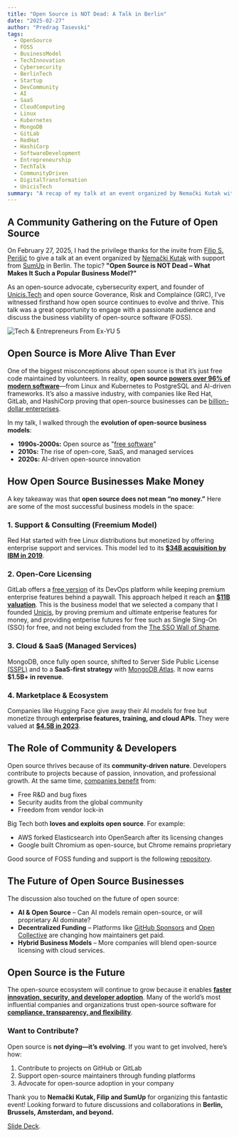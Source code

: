 ```yaml
---
title: "Open Source is NOT Dead: A Talk in Berlin"
date: "2025-02-27"
author: "Predrag Tasevski"
tags:
  - OpenSource
  - FOSS
  - BusinessModel
  - TechInnovation
  - Cybersecurity
  - BerlinTech
  - Startup
  - DevCommunity
  - AI
  - SaaS
  - CloudComputing
  - Linux
  - Kubernetes
  - MongoDB
  - GitLab
  - RedHat
  - HashiCorp
  - SoftwareDevelopment
  - Entrepreneurship
  - TechTalk
  - CommunityDriven
  - DigitalTransformation
  - UnicisTech
summary: "A recap of my talk at an event organized by Nemački Kutak with support from SumUp in Berlin, exploring the evolution of open-source business models and why open source is more alive than ever."
---
```


## A Community Gathering on the Future of Open Source

On February 27, 2025, I had the privilege thanks for the invite from [Filip S. Perišić](https://x.com/flp_perisic) to give a talk at an event organized by [Nemački Kutak](https://nemackikutak.com) with support from [SumUp](https://www.sumup.com/careers/offices/berlin/) in Berlin. The topic? **"Open Source is NOT Dead – What Makes It Such a Popular Business Model?"**

As an open-source advocate, cybersecurity expert, and founder of [Unicis.Tech](https://unicis.tech) and open source Goverance, Risk and Complaince (GRC), I’ve witnessed firsthand how open source continues to evolve and thrive. This talk was a great opportunity to engage with a passionate audience and discuss the business viability of open-source software (FOSS).

![Tech & Entrepreneurs From Ex-YU 5](https://pbs.twimg.com/media/Gi7weTCWcAAetbE?format=jpg&name=medium "Tech & Entrepreneurs From Ex-YU #5")


## Open Source is More Alive Than Ever

One of the biggest misconceptions about open source is that it’s just free code maintained by volunteers. In reality, **open source [powers over 96% of modern software](https://www.linuxfoundation.org/hubfs/LF%20Research/lfr_censusiii_120424a.pdf?hsLang=en)**—from Linux and Kubernetes to PostgreSQL and AI-driven frameworks. It’s also a massive industry, with companies like Red Hat, GitLab, and HashiCorp proving that open-source businesses can be [billion-dollar enterprises](https://www.marketresearchfuture.com/reports/open-source-services-market-11799#:~:text=How%20much%20is%20the%20Open,forecast%20period%2C%202025%2D2034).

In my talk, I walked through the **evolution of open-source business models**:

- **1990s-2000s:** Open source as "[free software](https://opensource.com/business/14/10/open-source-business-models-part-1)"
- **2010s:** The rise of open-core, SaaS, and managed services
- **2020s:** AI-driven open-source innovation

## How Open Source Businesses Make Money

A key takeaway was that **open source does not mean “no money.”** Here are some of the most successful business models in the space:

### 1. Support & Consulting (Freemium Model)

Red Hat started with free Linux distributions but monetized by offering enterprise support and services. This model led to its **[\$34B acquisition by IBM in 2019](https://www.cnbc.com/2018/10/28/ibm-to-acquire-red-hat-in-deal-valued-at-34-billion.html)**.

### 2. Open-Core Licensing

GitLab offers a [free version](https://about.gitlab.com/blog/2019/07/05/thoughts-on-open-source/) of its DevOps platform while keeping premium enterprise features behind a paywall. This approach helped it reach an **[\$11B valuation](https://techcrunch.com/2021/10/16/techcrunch-exchange-gitlabs-mega-ipo/)**. This is the business model that we selected a company that I founded [Unicis](https://www.unicis.tech), by proving premium and ultimate entperise features for money, and providing entperise futures for free such as Single Sing-On (SSO) for free, and not being excluded from the [The SSO Wall of Shame](https://sso.tax).

### 3. Cloud & SaaS (Managed Services)

MongoDB, once fully open source, shifted to Server Side Public License [(SSPL)](https://www.mongodb.com/legal/licensing/server-side-public-license) and to a **SaaS-first strategy** with [MongoDB Atlas](https://www.mongodb.com/cloud/atlas). It now earns **\$1.5B+ in revenue**.

### 4. Marketplace & Ecosystem

Companies like Hugging Face give away their AI models for free but monetize through **enterprise features, training, and cloud APIs**. They were valued at **[\$4.5B in 2023](https://techcrunch.com/2023/08/24/hugging-face-raises-235m-from-investors-including-salesforce-and-nvidia/)**.

## The Role of Community & Developers

Open source thrives because of its **community-driven nature**. Developers contribute to projects because of passion, innovation, and professional growth. At the same time, [companies benefit](https://wpvip.com/how-open-source-software-benefits-businesses/) from:

- Free R&D and bug fixes
- Security audits from the global community
- Freedom from vendor lock-in

Big Tech both **loves and exploits open source**. For example:

- AWS forked Elasticsearch into OpenSearch after its licensing changes
- Google built Chromium as open-source, but Chrome remains proprietary

Good source of FOSS funding and support is the following [repository](https://github.com/nayafia/lemonade-stand).

## The Future of Open Source Businesses

The discussion also touched on the future of open source:

- **AI & Open Source** – Can AI models remain open-source, or will proprietary AI dominate?
- **Decentralized Funding** – Platforms like [GitHub Sponsors](https://github.com/sponsors) and [Open Collective](https://opencollective.com/) are changing how maintainers get paid.
- **Hybrid Business Models** – More companies will blend open-source licensing with cloud services.

## Open Source is the Future

The open-source ecosystem will continue to grow because it enables **[faster innovation, security, and developer adoption](https://www.alilleybrinker.com/blog/open-source-software-and-corporate-influence/)**. Many of the world’s most influential companies and organizations trust open-source software for **[compliance, transparency, and flexibility](https://bitwarden.com/blog/why-open-source-delivers-transparency-and-security-for-enterprises/)**.

### Want to Contribute?

Open source is **not dying—it’s evolving**. If you want to get involved, here’s how:

1. Contribute to projects on GitHub or GitLab
2. Support open-source maintainers through funding platforms
3. Advocate for open-source adoption in your company

Thank you to **Nemački Kutak, Filip and SumUp** for organizing this fantastic event! Looking forward to future discussions and collaborations in **Berlin, Brussels, Amsterdam, and beyond.**


[Slide Deck](https://drive.google.com/file/d/1w8SNauxgPvV1d9Kmm-ubnZzYAe6jUVMc/view?usp=sharing).

